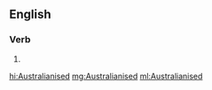 ==English==

===Verb===
{{head|en|verb form}}

# {{en-past of|Australianise}}

[[hi:Australianised]]
[[mg:Australianised]]
[[ml:Australianised]]